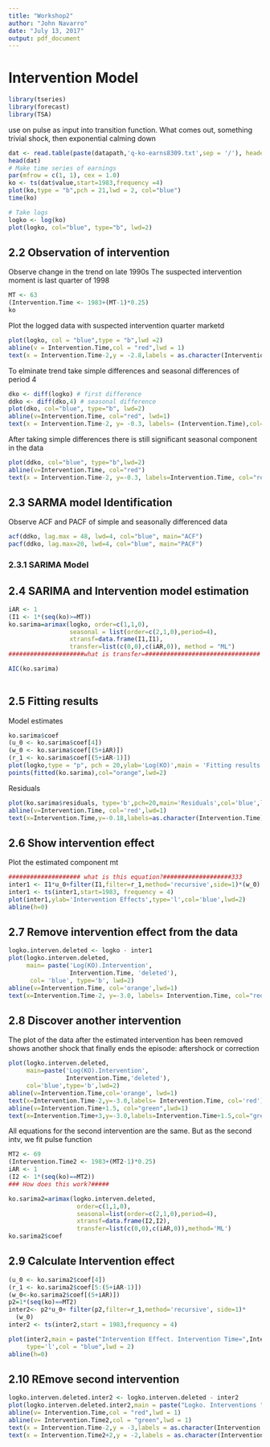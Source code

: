 ```yaml
---
title: "Workshop2"
author: "John Navarro"
date: "July 13, 2017"
output: pdf_document
---
```


# Intervention Model


```r
library(tseries)
library(forecast)
library(TSA)
```


use on pulse as input into transition function.
What comes out, something trivial
shock, then exponential calming down

```r
dat <- read.table(paste(datapath,'q-ko-earns8309.txt',sep = '/'), header=TRUE)
head(dat)
# Make time series of earnings
par(mfrow = c(1, 1), cex = 1.0)
ko <- ts(dat$value,start=1983,frequency =4)
plot(ko,type = "b",pch = 21,lwd = 2, col="blue")
time(ko)

# Take logs
logko <- log(ko)
plot(logko, col="blue", type="b", lwd=2)
```

## 2.2 Observation of intervention

Observe change in the trend on late 1990s
The suspected intervention moment is last quarter of 1998
```r
MT <- 63
(Intervention.Time <- 1983+(MT-1)*0.25)
ko
```
Plot the logged data with suspected intervention quarter marketd
```r
plot(logko, col = "blue",type = "b",lwd =2)
abline(v = Intervention.Time,col = "red",lwd = 1)
text(x = Intervention.Time-2,y = -2.8,labels = as.character(Intervention.Time-.25),col = "red")
```
To elminate trend take simple differences and seasonal differences of period 4
```r
dko <- diff(logko) # first difference
ddko <- diff(dko,4) # seasonal difference
plot(dko, col="blue", type="b", lwd=2)
abline(v=Intervention.Time, col="red", lwd=1)
text(x = Intervention.Time-2, y= -0.3, labels= (Intervention.Time),col="red")
```

After taking simple differences there is still significant seasonal component in the data
```r
plot(ddko, col="blue", type="b",lwd=2)
abline(v=Intervention.Time, col="red")
text(x = Intervention.Time-2, y=-0.3, labels=Intervention.Time, col="red")
```

## 2.3 SARMA model Identification

Observe ACF and PACF of simple and seasonally differenced data
```r
acf(ddko, lag.max = 48, lwd=4, col="blue", main="ACF")
pacf(ddko, lag.max=20, lwd=4, col="blue", main="PACF")
```
### 2.3.1 SARIMA Model

## 2.4 SARIMA and Intervention model estimation

```r
iAR <- 1
(I1 <- 1*(seq(ko)>=MT))
ko.sarima=arimax(logko, order=c(1,1,0),
                 seasonal = list(order=c(2,1,0),period=4),
                 xtransf=data.frame(I1,I1),
                 transfer=list(c(0,0),c(iAR,0)), method = "ML")
#####################what is transfer=################################

AIC(ko.sarima)
  
```

## 2.5 Fitting results

Model estimates
```r
ko.sarima$coef
(u_0 <- ko.sarima$coef[4])
(w_0 <- ko.sarima$coef[(5+iAR)])
(r_1 <- ko.sarima$coef[(5+iAR-1)])
plot(logko,type = "p", pch = 20,ylab='Log(KO)',main = 'Fitting results',col= "blue",lwd =2)
points(fitted(ko.sarima),col="orange",lwd=2)
```

Residuals

```r
plot(ko.sarima$residuals, type='b',pch=20,main='Residuals',col='blue',lwd=2)
abline(v=Intervention.Time, col='red',lwd=1)
text(x=Intervention.Time,y=-0.18,labels=as.character(Intervention.Time),col="red")

```

## 2.6 Show intervention effect

Plot the estimated component mt

```r
#################### what is this equation?###################333
inter1 <- I1*u_0+filter(I1,filter=r_1,method='recursive',side=1)*(w_0)
inter1 <- ts(inter1,start=1983, frequency = 4)
plot(inter1,ylab='Intervention Effects',type='l',col='blue',lwd=2)
abline(h=0)
```

## 2.7 Remove intervention effect from the data

```r
logko.interven.deleted <- logko - inter1
plot(logko.interven.deleted,
     main= paste('Log(KO).Intervention',
                 Intervention.Time, 'deleted'),
      col= 'blue', type='b', lwd=2)
abline(v=Intervention.Time, col='orange',lwd=1)
text(x=Intervention.Time-2, y=-3.0, labels= Intervention.Time, col="red")
```

## 2.8 Discover another intervention

The plot of the data after the estimated intervention has been removed shows another shock that finally ends the episode: aftershock or correction

```r
plot(logko.interven.deleted,
     main=paste('Log(KO).Intervention',
                Intervention.Time,'deleted'),
     col='blue',type='b',lwd=2)
abline(v=Intervention.Time,col='orange', lwd=1)
text(x=Intervention.Time-2,y=-3.0,labels= Intervention.Time, col='red')
abline(v=Intervention.Time+1.5, col="green",lwd=1)
text(x=Intervention.Time+3,y=-3.0,labels=Intervention.Time+1.5,col="green")
```

All equations for the second intervention are the same. But as the second intv, we fit pulse function
```r
MT2 <- 69
(Intervention.Time2 <- 1983+(MT2-1)*0.25)
iAR <- 1
(I2 <- 1*(seq(ko)==MT2))
### How does this work?#####
```

```r
ko.sarima2=arimax(logko.interven.deleted,
                   order=c(1,1,0),
                   seasonal=list(order=c(2,1,0),period=4),
                   xtransf=data.frame(I2,I2),
                   transfer=list(c(0,0),c(iAR,0)),method='ML')
ko.sarima2$coef
```



## 2.9 Calculate Intervention effect
```r
(u_0 <- ko.sarima2$coef[4])
(r_1 <- ko.sarima2$coef[5:(5+iAR-1)])
(w_0<-ko.sarima2$coef[(5+iAR)])
p2=1*(seq(ko)==MT2)
inter2<- p2*u_0+ filter(p2,filter=r_1,method='recursive', side=1)*
  (w_0)
inter2 <- ts(inter2,start = 1983,frequency = 4)

plot(inter2,main = paste("Intervention Effect. Intervention Time=",Intervention.Time2), ylab='Intervention Effects',
     type='l',col = "blue",lwd = 2)
abline(h=0)
```

## 2.10 REmove second intervention

```r
logko.interven.deleted.inter2 <- logko.interven.deleted - inter2
plot(logko.interven.deleted.inter2,main = paste("Logko. Interventions ",Intervention.Time,"and",Intervention.Time2, " deleted"), col = "blue",type = "b",lwd =2)
abline(v= Intervention.Time,col = "red",lwd = 1)
abline(v= Intervention.Time2,col = "green",lwd = 1)
text(x = Intervention.Time-2,y = -3,labels = as.character(Intervention.Time), col = "red")
text(x = Intervention.Time2+2,y = -2,labels = as.character(Intervention.Time2), col = "green")
```





